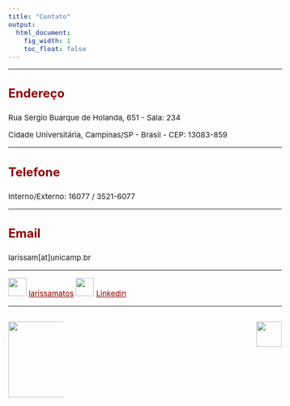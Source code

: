 ```yaml
---
title: "Contato"
output:
  html_document:
    fig_width: 1
    toc_float: false
---
```


<style type="text/css">
.nav.navbar-nav.navbar-right a {
    color: white;
}
.navbar {
  background-color:maroon;
  border-color:black;
  icon-color:white;
}
.navbar-brand {
color:black!important;
}
body{ /* Normal  */
      font-size: 15px;
  }
h1.title {
  font-size: 30px;
}
h3 { /* Header 3 */
  font-size: 24px;
  color: DarkRed;
}
</style>

<style>
a:link {
    color: darkred;
}
a:visited {
    color: darkred;
}
a:hover {
    color: blue;
}
.column-f1{
  float: left;
  width: 20%;
  text-align: left;
}
.column-f2{
  float: right;
  width: 20%;
  text-align: right;
}
</style>

----

### **Endereço**

Rua Sergio Buarque de Holanda, 651 - Sala: 234

Cidade Universitária, Campinas/SP - Brasil - CEP: 13083-859

----

### **Telefone**

Interno/Externo: 16077 / 3521-6077

----

### **Email**

larissam[at]unicamp.br

----

![](imagens/git.png){height="36px" width="36px"} [larissamatos](https://github.com/larissamatos)    ![](imagens/Linkedin.png){height="36px" width="36px"} [Linkedin](https://www.linkedin.com/in/larissa-avila-matos-0624bb123/)


----

<div id="footer">
<p>
<div class="column-f1">
![](imagens/logo-unicamp1.png){width=150px}
</div>
<div class="column-f2">
![](imagens/logoimecc1.png){width=50px}
</div>
</p>
</div>
